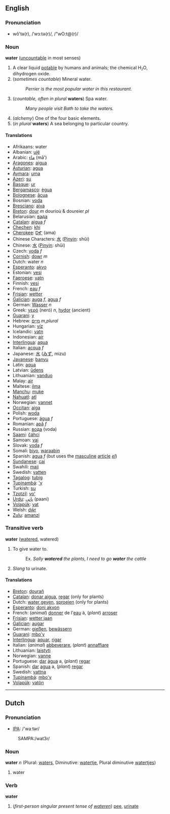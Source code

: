 ==English==
===Pronunciation===
*wô'tə(r), /ˈwɔːtə(r)/, /"wO:t@(r)/
<!-- this is British pronunciation but US pronunciation differs only due to rhoticity and cot-caught merger and is therefore systematic and does not warrant a separate transcription -->

===Noun===

'''water''' ([[uncountable]] in most senses)

# A clear liquid [[potable]] by humans and animals; the chemical H<small><sub>2</sub></small>O, dihydrogen oxide.
#(''sometimes countable'') Mineral water.
#:''Perrier is the most popular water in this restaurant.''
#(''countable, often in plural'' '''waters''') Spa water.
#:''Many people visit Bath to take the waters.''
# (''alchemy'') One of the four basic elements.
#(''in plural'' '''waters''') A sea belonging to particular country.

====Translations====
*Afrikaans:  water
*Albanian: [[ujë]]
*Arabic: [[ماء]] (mā')
*[[Aragones]]:  [[aigua]]
*[[Asturian]]: [[agua]]
*[[Aymara]]: [[uma]] 
*[[Azeri]]: [[su]]
*[[Basque]]: [[ur]]
*[[Bergamasco]]: [[ègua]]
*[[Bolognese]]: [[âcua]]
*Bosnian: [[voda]]
*[[Bresciano]]: [[aiva]]
*[[Breton]]: [[dour]] ''m'' dourioù & doureier ''pl''
*Belarusian: [[вaдa]]
*[[Catalan]]: [[aigua]] ''f''
*[[Chechen]]: [[khi]]<!-- it would be nice to have the old cyrillic version too -->
*[[Cherokee]]: [[ᎠᎹ]] (ama)
*Chinese Characters: [[水]] ([[Pinyin]]: shǔi)
*Chinese: [[水]] ([[Pinyin]]: shǔi)
*Czech: [[voda]] ''f''
*[[Cornish]]: [[dowr]] ''m''
*Dutch: water ''n''
*[[Esperanto]]: [[akvo]] 
*Estonian: [[vesi]]
*[[Faeroese]]: [[vatn]]
*Finnish: [[vesi]]
*French: [[eau]] ''f''
*[[Frisian]]: [[wetter]]
*[[Galician]]: [[auga]] ''f'', [[agua]] ''f''
*German: [[Wasser]] ''n''
*Greek: [[νερό]] (ner&oacute;) ''n'', [[hydor]] (ancient)
*[[Guarani]]: [[y]]
*Hebrew: [[מיים]] ''m,plural'' 
*Hungarian: [[víz]]
*Icelandic: [[vatn]]
*Indonesian: [[air]]
*[[Interlingua]]: [[aqua]]
*Italian: [[acqua]] ''f''
*Japanese: [[水]] ([[みず]], mizu)
*[[Javanese]]: [[banyu]]
*Latin: [[aqua]]
*Latvian: [[ūdens]]
*Lithuanian: [[vanduo]] 
*Malay: [[air]]
*Maltese: [[ilma]]
*[[Manchu]]: [[muke]]
*[[Nahuatl]]: [[atl]]
*Norwegian: [[vannet]]
*[[Occitan]]: [[aiga]]
*Polish: [[woda]]
*Portuguese: [[água]] ''f''
*Romanian: [[apă]] ''f''
*Russian: [[вода]] (voda)
*[[Saami]]: [[čáhci]]
*Samoan: [[vai]]
*Slovak: [[voda]] ''f''
*Somali: [[biyo]], [[waraabin]]
*Spanish: [[agua]] ''f'' (but uses the [[masculine]] [[article]] ''[[el]]'')
*[[Sundanese]]: [[cai]]
*Swahili: [[maji]]
*Swedish: [[vatten]] 
*[[Tagalog]]: [[tubig]]
*[[Tupinambá]]: [['y]]
*Turkish: [[su]]
*[[Tzotzil]]: [[voʻ]]
*[[Urdu]]: [[پانی]] (paani)
*[[Volapük]]: [[vat]]
*Welsh: [[dŵr]]
*[[Zulu]]: [[amanzi]]

===Transitive verb===

'''water''' ([[watered]], watered)

# To give water to.
#:Ex. ''Sally '''watered''' the plants'', ''I need to go '''water''' the cattle''
#''Slang'' to urinate.

====Translations====
*[[Breton]]: [[dourañ]]
*[[Catalan]]: [[donar aigua]], [[regar]] (only for plants)
*Dutch: [[water geven]], [[sproeien]] (only for plants)
*[[Esperanto]]: [[doni akvon]]
*French: (''animal'') [[donner]] de l'[[eau]] à, (''plant'') [[arroser]]
*[[Frisian]]: [[wetter jaan]]
*[[Galician]]: [[augar]]
*German: [[gießen]], [[bewässern]]
*[[Guarani]]: [[mbo'y]]
*[[Interlingua]]: [[aquar]], [[rigar]]
*Italian: (''animal'') [[abbeverare]], (''plant'') [[annaffiare]]
*Lithuanian: [[laistyti]]
*Norwegian: [[vanne]]
*Portuguese: [[dar]] [[água]] a, (''plant'') [[regar]]
*Spanish: [[dar]] [[agua]] a, (''plant'') [[regar]]
*Swedish: [[vattna]]
*[[Tupinambá]]: [[mbo'y]]
*[[Volapük]]: [[vatön]]

----

==Dutch==
===Pronunciation===
<!-- these prounciations don't match - which one is correct?
     the SAMPA for 1 is /"wa:t@r/, the IPA for 2 is /watɜr/ -->
*[[w:IPA|IPA]]: /'waːtər/
: SAMPA:/wat3r/

===Noun===

'''water''' ''n'' (Plural: [[waters]], Diminutive: [[watertje]], Plural diminutive [[watertjes]])

#water

===Verb===

'''water'''

# (''first-person singular present tense of [[wateren]]'') [[pee]], [[urinate]]
